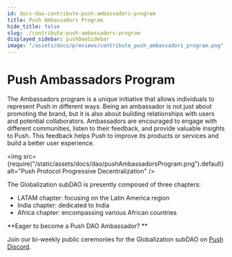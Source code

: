 ```yaml
---
id: docs-dao-contribute-push-ambassadors-program
title: Push Ambassadors Program
hide_title: false
slug: ./contribute-push-ambassadors-program
displayed_sidebar: pushDaoSidebar
image: "/assets/docs/previews/contribute_push_ambassadors_program.png"
---
```


# Push Ambassadors Program

The Ambassadors program is a unique initiative that allows individuals to represent Push in different ways. Being an ambassador is not just about promoting the brand, but it is also about building relationships with users and potential collaborators. Ambassadors are encouraged to engage with different communities, listen to their feedback, and provide valuable insights to Push. This feedback helps Push to improve its products or services and build a better user experience.

<img
  src={require("/static/assets/docs/dao/pushAmbassadorsProgram.png").default}
  alt="Push Protocol Progressive Decentralization"
/>

The Globalization subDAO is presently composed of three chapters:

- LATAM chapter: focusing on the Latin America region
- India chapter: dedicated to India
- Africa chapter: encompassing various African countries

**Eager to become a Push DAO Ambassador? **

Join our bi-weekly public ceremonies for the Globalization subDAO on [Push Discord](https://discord.gg/pushprotocol).
